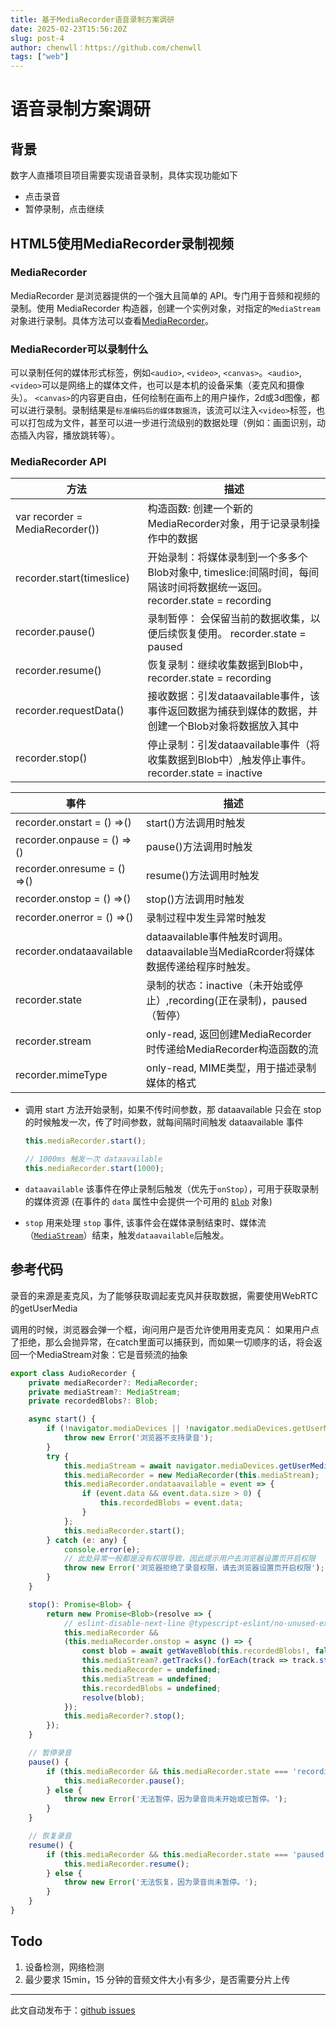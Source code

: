 ```yaml
---
title: 基于MediaRecorder语音录制方案调研
date: 2025-02-23T15:56:20Z
slug: post-4
author: chenwll：https://github.com/chenwll
tags: ["web"]
---
```


# 语音录制方案调研

## 背景

数字人直播项目项目需要实现语音录制，具体实现功能如下

- 点击录音
- 暂停录制，点击继续

## HTML5使用MediaRecorder录制视频

### MediaRecorder

MediaRecorder 是浏览器提供的一个强大且简单的 API。专门用于音频和视频的录制。使用 MediaRecorder 构造器，创建一个实例对象，对指定的`MediaStream`对象进行录制。具体方法可以查看[MediaRecorder](https://link.juejin.cn/?target=https%3A%2F%2Fdeveloper.mozilla.org%2Fzh-CN%2Fdocs%2FWeb%2FAPI%2FMediaRecorder)。

### MediaRecorder可以录制什么

可以录制任何的媒体形式标签，例如`<audio>`, `<video>`, `<canvas>`。`<audio>`, `<video>`可以是网络上的媒体文件，也可以是本机的设备采集（麦克风和摄像头）。 `<canvas>`的内容更自由，任何绘制在画布上的用户操作，2d或3d图像，都可以进行录制。录制结果是`标准编码后的媒体数据流`，该流可以注入`<video>`标签，也可以打包成为文件，甚至可以进一步进行流级别的数据处理（例如：画面识别，动态插入内容，播放跳转等）。

### MediaRecorder API

| 方法                            | 描述                                                         |
| ------------------------------- | ------------------------------------------------------------ |
| var recorder = MediaRecorder()) | 构造函数: 创建一个新的MediaRecorder对象，用于记录录制操作中的数据 |
| recorder.start(timeslice)       | 开始录制：将媒体录制到一个多多个Blob对象中, timeslice:间隔时间，每间隔该时间将数据统一返回。 recorder.state = recording |
| recorder.pause()                | 录制暂停： 会保留当前的数据收集，以便后续恢复使用。 recorder.state = paused |
| recorder.resume()               | 恢复录制：继续收集数据到Blob中，recorder.state = recording   |
| recorder.requestData()          | 接收数据：引发dataavailable事件，该事件返回数据为捕获到媒体的数据，并创建一个Blob对象将数据放入其中 |
| recorder.stop()                 | 停止录制：引发dataavailable事件（将收集数据到Blob中）,触发停止事件。recorder.state = inactive |

| 事件                        | 描述                                                         |
| --------------------------- | ------------------------------------------------------------ |
| recorder.onstart = () =>()  | start()方法调用时触发                                        |
| recorder.onpause = () =>()  | pause()方法调用时触发                                        |
| recorder.onresume = () =>() | resume()方法调用时触发                                       |
| recorder.onstop  = () =>()  | stop()方法调用时触发                                         |
| recorder.onerror  = () =>() | 录制过程中发生异常时触发                                     |
| recorder.ondataavailable    | dataavailable事件触发时调用。dataavailable当MediaRcorder将媒体数据传递给程序时触发。 |
| recorder.state              | 录制的状态：inactive（未开始或停止）,recording(正在录制)，paused（暂停） |
| recorder.stream             | only-read, 返回创建MediaRecorder时传递给MediaRecorder构造函数的流 |
| recorder.mimeType           | only-read, MIME类型，用于描述录制媒体的格式                  |

- 调用 start 方法开始录制，如果不传时间参数，那 dataavailable 只会在 stop 的时候触发一次，传了时间参数，就每间隔时间触发 dataavailable 事件

  ```js
  this.mediaRecorder.start();
  
  // 1000ms 触发一次 dataavailable
  this.mediaRecorder.start(1000);
  ```

- `dataavailable` 该事件在停止录制后触发（优先于`onStop`），可用于获取录制的媒体资源 (在事件的 `data` 属性中会提供一个可用的 [`Blob`](https://link.juejin.cn?target=https%3A%2F%2Fdeveloper.mozilla.org%2Fzh-CN%2Fdocs%2FWeb%2FAPI%2FBlob) 对象)

- `stop` 用来处理 `stop` 事件, 该事件会在媒体录制结束时、媒体流（[`MediaStream`](https://link.juejin.cn?target=https%3A%2F%2Fdeveloper.mozilla.org%2Fzh-CN%2Fdocs%2FWeb%2FAPI%2FMediaStream)）结束，触发`dataavailable`后触发。

## 参考代码

录音的来源是麦克风，为了能够获取调起麦克风并获取数据，需要使用WebRTC的getUserMedia

调用的时候，浏览器会弹一个框，询问用户是否允许使用用麦克风：
如果用户点了拒绝，那么会抛异常，在catch里面可以捕获到，而如果一切顺序的话，将会返回一个MediaStream对象：它是音频流的抽象

```js
export class AudioRecorder {
    private mediaRecorder?: MediaRecorder;
    private mediaStream?: MediaStream;
    private recordedBlobs?: Blob;

    async start() {
        if (!navigator.mediaDevices || !navigator.mediaDevices.getUserMedia) {
            throw new Error('浏览器不支持录音');
        }
        try {
            this.mediaStream = await navigator.mediaDevices.getUserMedia({audio: true});
            this.mediaRecorder = new MediaRecorder(this.mediaStream);
            this.mediaRecorder.ondataavailable = event => {
                if (event.data && event.data.size > 0) {
                    this.recordedBlobs = event.data;
                }
            };
            this.mediaRecorder.start();
        } catch (e: any) {
            console.error(e);
            // 此处异常一般都是没有权限导致，因此提示用户去浏览器设置页开启权限
            throw new Error('浏览器拒绝了录音权限，请去浏览器设置页开启权限');
        }
    }

    stop(): Promise<Blob> {
        return new Promise<Blob>(resolve => {
            // eslint-disable-next-line @typescript-eslint/no-unused-expressions
            this.mediaRecorder &&
            (this.mediaRecorder.onstop = async () => {
                const blob = await getWaveBlob(this.recordedBlobs!, false, {sampleRate: 48000});
                this.mediaStream?.getTracks().forEach(track => track.stop());
                this.mediaRecorder = undefined;
                this.mediaStream = undefined;
                this.recordedBlobs = undefined;
                resolve(blob);
            });
            this.mediaRecorder?.stop();
        });
    }

    // 暂停录音
    pause() {
        if (this.mediaRecorder && this.mediaRecorder.state === 'recording') {
            this.mediaRecorder.pause();
        } else {
            throw new Error('无法暂停，因为录音尚未开始或已暂停。');
        }
    }

    // 恢复录音
    resume() {
        if (this.mediaRecorder && this.mediaRecorder.state === 'paused') {
            this.mediaRecorder.resume();
        } else {
            throw new Error('无法恢复，因为录音尚未暂停。');
        }
    }
}
```



## Todo

1. 设备检测，网络检测
2. 最少要求 15min，15 分钟的音频文件大小有多少，是否需要分片上传

---
此文自动发布于：<a href="https://github.com/chenwll/blog/issues/4" target="_blank">github issues</a>
